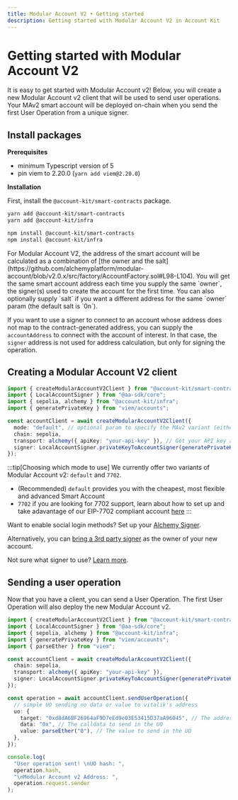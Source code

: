```yaml
---
title: Modular Account V2 • Getting started
description: Getting started with Modular Account V2 in Account Kit
---
```


# Getting started with Modular Account V2

It is easy to get started with Modular Account v2! Below, you will create a new Modular Account v2 client that will be used to send user operations. Your MAv2 smart account will be deployed on-chain when you send the first User Operation from a unique signer.

## Install packages

**Prerequisites**

- minimum Typescript version of 5
- pin viem to 2.20.0 (`yarn add viem@2.20.0`)

**Installation**

First, install the `@account-kit/smart-contracts` package.

<CodeBlocks>

```bash [yarn]
yarn add @account-kit/smart-contracts
yarn add @account-kit/infra
```

```bash [npm]
npm install @account-kit/smart-contracts
npm install @account-kit/infra
```

</CodeBlocks>

<Tip title="Address calculation">
For Modular Account V2, the address of the smart account will be calculated as a combination of [the owner and the salt](https://github.com/alchemyplatform/modular-account/blob/v2.0.x/src/factory/AccountFactory.sol#L98-L104). You will get the same smart account address each time you supply the same `owner`, the signer(s) used to create the account for the first time. You can also optionally supply `salt` if you want a different address for the same `owner` param (the default salt is `0n`).

If you want to use a signer to connect to an account whose address does not map to the contract-generated address, you can supply the `accountAddress` to connect with the account of interest. In that case, the `signer` address is not used for address calculation, but only for signing the operation.

</Tip>

## Creating a Modular Account V2 client

```ts twoslash [modular-account-v2.ts]
import { createModularAccountV2Client } from "@account-kit/smart-contracts";
import { LocalAccountSigner } from "@aa-sdk/core";
import { sepolia, alchemy } from "@account-kit/infra";
import { generatePrivateKey } from "viem/accounts";

const accountClient = await createModularAccountV2Client({
  mode: "default", // optional param to specify the MAv2 variant (either "default" or "7702")
  chain: sepolia,
  transport: alchemy({ apiKey: "your-api-key" }), // Get your API key at https://dashboard.alchemy.com/apps or http("RPC_URL") for non-alchemy infra
  signer: LocalAccountSigner.privateKeyToAccountSigner(generatePrivateKey()),
});
```

:::tip[Choosing which mode to use]
We currently offer two variants of Modular Account v2: `default` and `7702`.

- (Recommended) `default` provides you with the cheapest, most flexible and advanced Smart Account
- `7702` if you are looking for 7702 support, learn about how to set up and take adavantage of our EIP-7702 compliant account [here](/smart-contracts/modular-account-v2/using-7702)
  :::

Want to enable social login methods? Set up your [Alchemy Signer](/signer/quickstart).

Alternatively, you can [bring a 3rd party signer](/third-party/signers) as the owner of your new account.

Not sure what signer to use? [Learn more](/signer/what-is-a-signer).

## Sending a user operation

Now that you have a client, you can send a User Operation. The first User Operation will also deploy the new Modular Account v2.

```ts twoslash
import { createModularAccountV2Client } from "@account-kit/smart-contracts";
import { LocalAccountSigner } from "@aa-sdk/core";
import { sepolia, alchemy } from "@account-kit/infra";
import { generatePrivateKey } from "viem/accounts";
import { parseEther } from "viem";

const accountClient = await createModularAccountV2Client({
  chain: sepolia,
  transport: alchemy({ apiKey: "your-api-key" }),
  signer: LocalAccountSigner.privateKeyToAccountSigner(generatePrivateKey()),
});

const operation = await accountClient.sendUserOperation({
  // simple UO sending no data or value to vitalik's address
  uo: {
    target: "0xd8dA6BF26964aF9D7eEd9e03E53415D37aA96045", // The address to call in the UO
    data: "0x", // The calldata to send in the UO
    value: parseEther("0"), // The value to send in the UO
  },
});

console.log(
  "User operation sent! \nUO hash: ",
  operation.hash,
  "\nModular Account v2 Address: ",
  operation.request.sender
);
```
